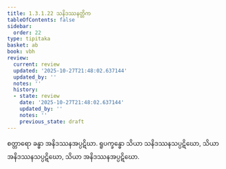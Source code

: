 ```yaml
---
title: 1.3.1.22 သနိဒဿနတ္တိက
tableOfContents: false
sidebar:
  order: 22
type: tipitaka
basket: ab
book: vbh
review:
  current: review
  updated: '2025-10-27T21:48:02.637144'
  updated_by: ''
  notes: ''
  history:
  - state: review
    date: '2025-10-27T21:48:02.637144'
    updated_by: ''
    notes: ''
    previous_state: draft
---
```



<ReviewStatus review={frontmatter.review} showDetails={true} />

<HypothesisAnnotation frontmatter={frontmatter} />

<DynamicBreadcrumb />

<Paragraph number="521" book="vbh">
စတ္တာရော ခန္ဓာ အနိဒဿနအပ္ပဋိဃာ. ရူပက္ခန္ဓော သိယာ သနိဒဿနသပ္ပဋိဃော, သိယာ အနိဒဿနသပ္ပဋိဃော, သိယာ အနိဒဿနအပ္ပဋိဃော.
</Paragraph>